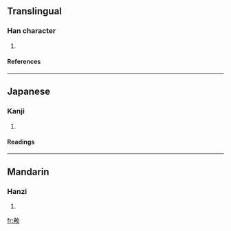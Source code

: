 ==Translingual==
===Han character===
{{Han char|rn=66|rad=攴|as=08|sn=12|four=|canj=廿金人大 (TCOK)}}
# {{defn|Han|sort=攴08}}
====References====
{{Han ref|kx=0472.130|dkj=13247|dj=0825.020|hdz=21467.050|uh=655F|ud=25951}}
----
==Japanese==
===Kanji===
{{ja-kanji|grade=|rs=攴08}}
# {{defn|Japanese}} 
====Readings====
{{ja-readings|on=[[てん]] (ten)|kun=[[つかさどる]] (tsukasadoru), [[つね]] (tsune)}}
----
==Mandarin==
===Hanzi===
{{cmn-hanzi|pin=[[diǎn]] ([[dian3]])|wg=tien<sup>3</sup>}}
# {{defn|Mandarin}}

[[fr:敟]]